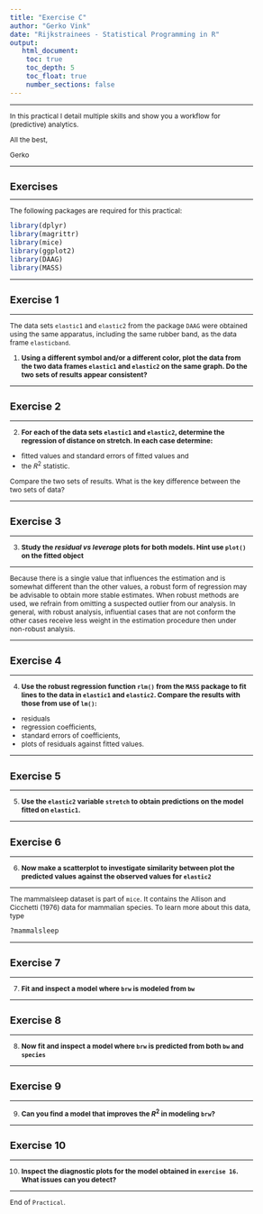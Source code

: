 ```yaml
---
title: "Exercise C"
author: "Gerko Vink"
date: "Rijkstrainees - Statistical Programming in R"
output: 
   html_document:
    toc: true
    toc_depth: 5
    toc_float: true
    number_sections: false
---
```

  
<style type="text/css">
  
body{ /* Normal  */
  font-size: 12px;
  }
td {  /* Table  */
  font-size: 12px;
}
h1.title {
  font-size: 18px;
  color: DarkBlue;
}
h1 { /* Header 1 */
  font-size: 18px;
}
h2 { /* Header 2 */
  font-size: 18px;
}
h3 { /* Header 3 */
  font-size: 18px;
}
code.r{ /* Code block */
  font-size: 12px;
}
pre { /* Code block - determines code spacing between lines */
  font-size: 14px;
}
</style>
  
---

In this practical I detail multiple skills and show you a workflow for (predictive) analytics. 

All the best, 

Gerko

---

# Exercises

---

The following packages are required for this practical:
```r
library(dplyr)
library(magrittr)
library(mice)
library(ggplot2)
library(DAAG)
library(MASS)
```

---

## Exercise 1

---

The data sets `elastic1` and `elastic2` from the package `DAAG` were obtained
using the same apparatus, including the same rubber band, as the data frame
`elasticband`. 

1. **Using a different symbol and/or a different color, plot the data
from the two data frames `elastic1` and `elastic2` on the same graph. Do the two
sets of results appear consistent?**

---

## Exercise 2

---

2. **For each of the data sets `elastic1` and `elastic2`, determine the regression of
distance on stretch. In each case determine:**

- fitted values and standard errors of fitted values and
- the $R^2$ statistic.

Compare the two sets of results. What is the key difference between the two sets
of data?

---

## Exercise 3

---

3. **Study the *residual vs leverage* plots for both models. Hint use `plot()` on the fitted object**

---

Because there is a single value that influences the estimation and is somewhat different than the other values, a robust form of regression may be advisable to obtain more stable estimates. When robust methods are used, we refrain from omitting a suspected outlier from our analysis. In general, with robust analysis, influential cases that are not conform the other cases receive less weight in the estimation procedure then under non-robust analysis.

---

## Exercise 4

---

4. **Use the robust regression function `rlm()` from the `MASS` package to fit lines to the data in `elastic1` and `elastic2`. Compare the results with those from use of `lm()`:**

- residuals
- regression coefficients, 
- standard errors of coefficients, 
- plots of residuals against fitted values.

---

## Exercise 5

---

5. **Use the `elastic2` variable `stretch` to obtain predictions on the model fitted on `elastic1`.**

---

## Exercise 6

---

6. **Now make a scatterplot to investigate similarity between plot the predicted values against the observed values for `elastic2`**

---

The mammalsleep dataset is part of `mice`. It contains the Allison and Cicchetti (1976) data for mammalian species. To learn more about this data, type
```r
?mammalsleep
```

--- 

## Exercise 7

---

7. **Fit and inspect a model where `brw` is modeled from `bw`**

---

## Exercise 8

---

8. **Now fit and inspect a model where `brw` is predicted from both `bw` and `species`**

---

## Exercise 9

---

9. **Can you find a model that improves the $R^2$ in modeling `brw`?**

---

## Exercise 10

---

10. **Inspect the diagnostic plots for the model obtained in `exercise 16`. What issues can you detect?**

---

End of `Practical`. 
